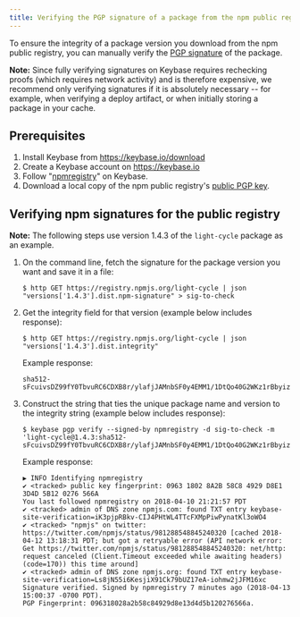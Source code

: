 ```yaml
---
title: Verifying the PGP signature of a package from the npm public registry
---
```


To ensure the integrity of a package version you download from the npm public registry, you can manually verify the [PGP signature][about-pgp-sig] of the package.

<Note>

**Note:** Since fully verifying signatures on Keybase requires rechecking proofs (which requires network activity) and is therefore expensive, we recommend only verifying signatures if it is absolutely necessary -- for example, when verifying a deploy artifact, or when initially storing a package in your cache.

</Note>

## Prerequisites

1. Install Keybase from https://keybase.io/download
2. Create a Keybase account on https://keybase.io
3. Follow "[npmregistry][npmregistry]" on Keybase.
4. Download a local copy of the npm public registry's [public PGP key][npm-key].

## Verifying npm signatures for the public registry

<Note>

**Note:** The following steps use version 1.4.3 of the `light-cycle` package as an example.

</Note>

1. On the command line, fetch the signature for the package version you want and save it in a file:

   ```
   $ http GET https://registry.npmjs.org/light-cycle | json "versions['1.4.3'].dist.npm-signature" > sig-to-check
   ```

2. Get the integrity field for that version (example below includes response):

   ```
   $ http GET https://registry.npmjs.org/light-cycle | json "versions['1.4.3'].dist.integrity"
   ```

   Example response:

   ```
   sha512-sFcuivsDZ99fY0TbvuRC6CDXB8r/ylafjJAMnbSF0y4EMM1/1DtQo40G2WKz1rBbyiz4SLAc3Wa6yZyC4XSGOQ==
   ```

3. Construct the string that ties the unique package name and version to the integrity string (example below includes response):

   ```
   $ keybase pgp verify --signed-by npmregistry -d sig-to-check -m 'light-cycle@1.4.3:sha512-sFcuivsDZ99fY0TbvuRC6CDXB8r/ylafjJAMnbSF0y4EMM1/1DtQo40G2WKz1rBbyiz4SLAc3Wa6yZyC4XSGOQ=='
   ```

   Example response:

   ```
   ▶ INFO Identifying npmregistry
   ✔ <tracked> public key fingerprint: 0963 1802 8A2B 58C8 4929 D8E1 3D4D 5B12 0276 566A
   You last followed npmregistry on 2018-04-10 21:21:57 PDT
   ✔ <tracked> admin of DNS zone npmjs.com: found TXT entry keybase-site-verification=iK3pjpRBkv-CIJ4PHtWL4TTcFXMpPiwPynatKl3oWO4
   ✔ <tracked> "npmjs" on twitter: https://twitter.com/npmjs/status/981288548845240320 [cached 2018-04-12 13:18:31 PDT; but got a retryable error (API network error: Get https://twitter.com/npmjs/status/981288548845240320: net/http: request canceled (Client.Timeout exceeded while awaiting headers) (code=170)) this time around]
   ✔ <tracked> admin of DNS zone npmjs.org: found TXT entry keybase-site-verification=Ls8jN55i6KesjiX91Ck79bUZ17eA-iohmw2jJFM16xc
   Signature verified. Signed by npmregistry 7 minutes ago (2018-04-13 15:00:37 -0700 PDT).
   PGP Fingerprint: 096318028a2b58c84929d8e13d4d5b120276566a.
   ```

[about-pgp-sig]: about-pgp-signatures-for-packages-in-the-public-registry
[keybase]: https://keybase.io
[npmregistry]: https://keybase.io/npmregistry
[npm-key]: https://keybase.io/npmregistry/pgp_keys.asc

